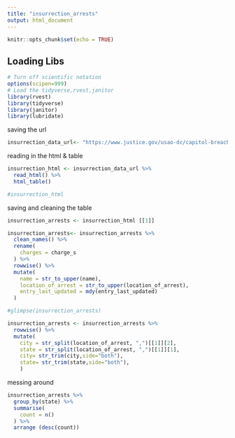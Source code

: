 ```yaml
---
title: "insurrection_arrests"
output: html_document
---
```


```r
knitr::opts_chunk$set(echo = TRUE)
```

## Loading Libs

```r
# Turn off scientific notation
options(scipen=999)
# Load the tidyverse,rvest,janitor
library(rvest)
library(tidyverse)
library(janitor)
library(lubridate)
```

saving the url

```r

insurrection_data_url<- "https://www.justice.gov/usao-dc/capitol-breach-cases?combine=&order=changed&sort=desc"

```

reading in the html & table

```r
insurrection_html <- insurrection_data_url %>%
  read_html() %>% 
  html_table()

#insurrection_html
```

saving and cleaning the table

```r
insurrection_arrests <- insurrection_html [[1]]

insurrection_arrests<- insurrection_arrests %>% 
  clean_names() %>% 
  rename(
    charges = charge_s
  ) %>% 
  rowwise() %>% 
  mutate(
    name = str_to_upper(name),
    location_of_arrest = str_to_upper(location_of_arrest),
    entry_last_updated = mdy(entry_last_updated)
  )

```

```r
#glimpse(insurrection_arrests)

insurrection_arrests <- insurrection_arrests %>% 
  rowwise() %>% 
  mutate(
    city = str_split(location_of_arrest, ",")[[1]][2],
    state = str_split(location_of_arrest, ",")[[1]][1],
    city= str_trim(city,side="both"),
    state= str_trim(state,side="both"),
    )

```

messing around

```r

insurrection_arrests %>% 
  group_by(state) %>% 
  summarise(
    count = n()
  ) %>% 
  arrange (desc(count))
```



